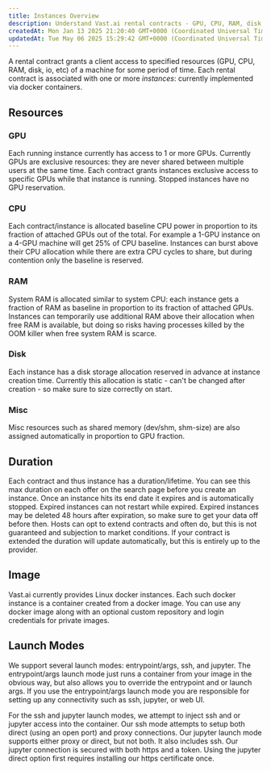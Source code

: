 ```yaml
---
title: Instances Overview
description: Understand Vast.ai rental contracts - GPU, CPU, RAM, disk allocation, duration, Docker images, and launch modes like SSH and Jupyter.
createdAt: Mon Jan 13 2025 21:20:40 GMT+0000 (Coordinated Universal Time)
updatedAt: Tue May 06 2025 15:29:42 GMT+0000 (Coordinated Universal Time)
---
```


A rental contract grants a client access to specified resources (GPU, CPU, RAM, disk, io, etc) of a machine for some period of time.
Each rental contract is associated with one or more *instances*: currently implemented via docker containers.

## Resources

### GPU

Each running instance currently has access to 1 or more GPUs.  Currently GPUs are exclusive resources: they are never shared between multiple users at the same time.  Each contract grants instances exclusive access to specific GPUs while that instance is running.
Stopped instances have no GPU reservation.

### CPU

Each contract/instance is allocated baseline CPU power in proportion to its fraction of attached GPUs out of the total.  For example a 1-GPU instance on a 4-GPU machine will get 25% of CPU baseline.
Instances can burst above their CPU allocation while there are extra CPU cycles to share, but during contention only the baseline is reserved.

### RAM

System RAM is allocated similar to system CPU: each instance gets a fraction of RAM as baseline in proportion to its fraction of attached GPUs.
Instances can temporarily use additional RAM above their allocation when free RAM is available, but doing so risks having processes killed by the OOM killer when free system RAM is scarce.

### Disk

Each instance has a disk storage allocation reserved in advance at instance creation time. Currently this allocation is static - can't be changed after creation - so make sure to size correctly on start.

### Misc

Misc resources such as shared memory (dev/shm, shm-size) are also assigned automatically in proportion to GPU fraction.

## Duration

Each contract and thus instance has a duration/lifetime. You can see this max duration on each offer on the search page before you create an instance.
Once an instance hits its end date it expires and is automatically stopped.  Expired instances can not restart while expired.
Expired instances may be deleted 48 hours after expiration, so make sure to get your data off before then.
Hosts can opt to extend contracts and often do, but this is not guaranteed and subjection to market conditions.
If your contract is extended the duration will update automatically, but this is entirely up to the provider.

## Image

Vast.ai currently provides Linux docker instances. Each such docker instance is a container created from a docker image.
You can use any docker image along with an optional custom repository and login credentials for private images.

## Launch Modes

We support several launch modes: entrypoint/args, ssh, and jupyter.
The entrypoint/args launch mode just runs a container from your image in the obvious way, but also allows you to override the entrypoint and or launch args.
If you use the entrypoint/args launch mode you are responsible for setting up any connectivity such as ssh, jupyter, or web UI.

For the ssh and jupyter launch modes, we attempt to inject ssh and or jupyter access into the container.  Our ssh mode attempts to setup both direct (using an open port) and proxy connections.
Our jupyter launch mode supports either proxy or direct, but not both.  It also includes ssh.  Our jupyter connection is secured with both https and a token.
Using the jupyter direct option first requires installing our https certificate once.
